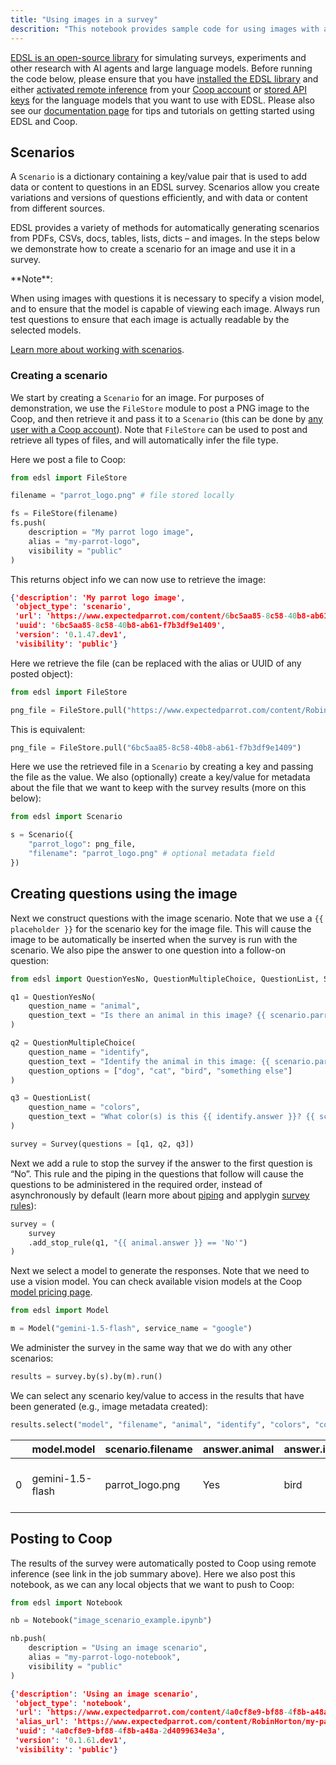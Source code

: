 ```yaml
---
title: "Using images in a survey"
descrition: "This notebook provides sample code for using images with an [EDSL](/en/latest/index) survey."
---
```


[EDSL is an open-source library](https://github.com/expectedparrot/edsl) for simulating surveys, experiments and other research with AI agents and large language models. Before running the code below, please ensure that you have [installed the EDSL library](/en/latest/installation) and either [activated remote inference](/en/latest/remote_inference) from your [Coop account](/en/latest/coop) or [stored API keys](/en/latest/api_keys) for the language models that you want to use with EDSL. Please also see our [documentation page](/en/latest/index) for tips and tutorials on getting started using EDSL and Coop.

## Scenarios

A `Scenario` is a dictionary containing a key/value pair that is used to add data or content to questions in an EDSL survey. Scenarios allow you create variations and versions of questions efficiently, and with data or content from different sources.

EDSL provides a variety of methods for automatically generating scenarios from PDFs, CSVs, docs, tables, lists, dicts – and images. In the steps below we demonstrate how to create a scenario for an image and use it in a survey.

<Note>
**Note**:

When using images with questions it is necessary to specify a vision model, and to ensure that the model is capable of viewing each image. Always run test questions to ensure that each image is actually readable by the selected models.
</Note>

[Learn more about working with scenarios](/en/latest/scenarios).

### Creating a scenario

We start by creating a `Scenario` for an image. For purposes of demonstration, we use the `FileStore` module to post a PNG image to the Coop, and then retrieve it and pass it to a `Scenario` (this can be done by [any user with a Coop account](https://www.expectedparrot.com/login)). Note that `FileStore` can be used to post and retrieve all types of files, and will automatically infer the file type.

Here we post a file to Coop:

```python
from edsl import FileStore

filename = "parrot_logo.png" # file stored locally

fs = FileStore(filename)
fs.push(
    description = "My parrot logo image",
    alias = "my-parrot-logo",
    visibility = "public"
)
```

This returns object info we can now use to retrieve the image:

```json
{'description': 'My parrot logo image',
 'object_type': 'scenario',
 'url': 'https://www.expectedparrot.com/content/6bc5aa85-8c58-40b8-ab61-f7b3df9e1409',
 'uuid': '6bc5aa85-8c58-40b8-ab61-f7b3df9e1409',
 'version': '0.1.47.dev1',
 'visibility': 'public'}
```

Here we retrieve the file (can be replaced with the alias or UUID of any posted object):

```python
from edsl import FileStore

png_file = FileStore.pull("https://www.expectedparrot.com/content/RobinHorton/my-parrot-logo")
```

This is equivalent:

```python
png_file = FileStore.pull("6bc5aa85-8c58-40b8-ab61-f7b3df9e1409")
```

Here we use the retrieved file in a `Scenario` by creating a key and passing the file as the value. We also (optionally) create a key/value for metadata about the file that we want to keep with the survey results (more on this below):

```python
from edsl import Scenario

s = Scenario({
    "parrot_logo": png_file,
    "filename": "parrot_logo.png" # optional metadata field
})
```

## Creating questions using the image

Next we construct questions with the image scenario. Note that we use a `{{ placeholder }}` for the scenario key for the image file. This will cause the image to be automatically be inserted when the survey is run with the scenario. We also pipe the answer to one question into a follow-on question:

```python
from edsl import QuestionYesNo, QuestionMultipleChoice, QuestionList, Survey

q1 = QuestionYesNo(
    question_name = "animal",
    question_text = "Is there an animal in this image? {{ scenario.parrot_logo }}"
)

q2 = QuestionMultipleChoice(
    question_name = "identify",
    question_text = "Identify the animal in this image: {{ scenario.parrot_logo }}",
    question_options = ["dog", "cat", "bird", "something else"]
)

q3 = QuestionList(
    question_name = "colors",
    question_text = "What color(s) is this {{ identify.answer }}? {{ scenario.parrot_logo }}",
)

survey = Survey(questions = [q1, q2, q3])
```

Next we add a rule to stop the survey if the answer to the first question is “No”. This rule and the piping in the questions that follow will cause the questions to be administered in the required order, instead of asynchronously by default (learn more about [piping](/en/latest/surveys#id2) and applygin [survey rules](/en/latest/surveys#key-methods)):

```python
survey = (
    survey
    .add_stop_rule(q1, "{{ animal.answer }} == 'No'")
)
```

Next we select a model to generate the responses. Note that we need to use a vision model. You can check available vision models at the Coop [model pricing page](https://www.expectedparrot.com/getting-started/coop-pricing).

```python
from edsl import Model

m = Model("gemini-1.5-flash", service_name = "google")
```

We administer the survey in the same way that we do with any other scenarios:

```python
results = survey.by(s).by(m).run()
```

We can select any scenario key/value to access in the results that have been generated (e.g., image metadata created):

```python
results.select("model", "filename", "animal", "identify", "colors", "colors_comment")
```

|  | model.model | scenario.filename | answer.animal | answer.identify | answer.colors | comment.colors_comment |
| :--- | :--- | :--- | :--- | :--- | :--- | :--- |
| 0 | gemini-1.5-flash | parrot_logo.png | Yes | bird | ['green', 'red', 'orange', 'blue'] | The parrot is primarily green, with red, orange (on its beak), and blue on its underside. |

## Posting to Coop

The results of the survey were automatically posted to Coop using remote inference (see link in the job summary above). Here we also post this notebook, as we can any local objects that we want to push to Coop:


```python
from edsl import Notebook

nb = Notebook("image_scenario_example.ipynb")

nb.push(
    description = "Using an image scenario",
    alias = "my-parrot-logo-notebook",
    visibility = "public"
)
```

```json
{'description': 'Using an image scenario',
 'object_type': 'notebook',
 'url': 'https://www.expectedparrot.com/content/4a0cf8e9-bf88-4f8b-a48a-2d4099634e3a',
 'alias_url': 'https://www.expectedparrot.com/content/RobinHorton/my-parrot-logo-notebook',
 'uuid': '4a0cf8e9-bf88-4f8b-a48a-2d4099634e3a',
 'version': '0.1.61.dev1',
 'visibility': 'public'}
```

